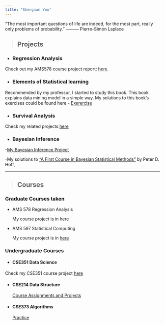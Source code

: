 ```yaml
---
title: "Shengnan You"
---
```

“The most important questions of life are indeed, for the most part, really only problems of probability.” ——— Pierre-Simon Laplace



> ## Projects

* ### Regression Analysis

Check out my AMS578 course project report: [here](files/Project_Report.pdf).

* ### Elements of Statistical learning

Recommended by my professor, I started to study this book. This book explains data mining model in a simple way.
My solutions to this book's exercises could be found here
- [Exerercise](ESL.html)


* ### Survival Analysis

Check my related projects [here](https://github.com/Shengnany/Survival-Analysis)


* ### Bayesian Inference

-[My Bayesian Inference Project](https://github.com/Shengnany/Bayesian-Inference)

-My solutions to ["A First Course in Bayesian Statistical Methods"](C3-solutions-hoff.html) by Peter D. Hoff, 

***

> ## Courses

### Graduate Courses taken 


* AMS 578 Regression Analysis

  My course project is in [here](https://github.com/Shengnany/Regression-Analysis)

* AMS 597 Statistical Computing 

  My course project is in [here](https://github.com/Shengnany/Statistical-Computing)


### Undergraduate Courses


* #### CSE351 Data Science

Check my CSE351 course project [here](https://github.com/Shengnany/Data-Science/blob/master/CSE351%20Final%20Project/Final%20Project.pdf)

* #### CSE214 Data Structure
[Course Assignments and Projects](https://github.com/Shengnany/Data-Structures)

* #### CSE373 Algorithms
[Practice](https://github.com/Shengnany/Algorithms)

